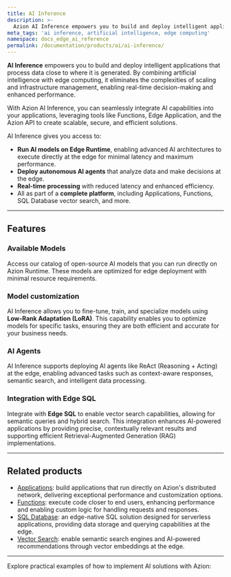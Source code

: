 ```yaml
---
title: AI Inference
description: >-
  Azion AI Inference empowers you to build and deploy intelligent applications that process data close to where it is generated.
meta_tags: 'ai inference, artificial intelligence, edge computing'
namespace: docs_edge_ai_reference
permalink: /documentation/products/ai/ai-inference/
---
```



**AI Inference** empowers you to build and deploy intelligent applications that process data close to where it is generated. By combining artificial intelligence with edge computing, it eliminates the complexities of scaling and infrastructure management, enabling real-time decision-making and enhanced performance.

With Azion AI Inference, you can seamlessly integrate AI capabilities into your applications, leveraging tools like Functions, Edge Application, and the Azion API to create scalable, secure, and efficient solutions.

AI Inference gives you access to:

- **Run AI models on Edge Runtime**, enabling advanced AI architectures to execute directly at the edge for minimal latency and maximum performance.
- **Deploy autonomous AI agents** that analyze data and make decisions at the edge.
- **Real-time processing** with reduced latency and enhanced efficiency.
- All as part of a **complete platform**, including Applications, Functions, SQL Database vector search, and more.

---

## Features

### Available Models

Access our catalog of open-source AI models that you can run directly on Azion Runtime. These models are optimized for edge deployment with minimal resource requirements.

<LinkButton link="/en/documentation/products/ai/ai-inference/models/" label="See Available Models" severity="secondary" />

### Model customization

AI Inference allows you to fine-tune, train, and specialize models using **Low-Rank Adaptation (LoRA)**. This capability enables you to optimize models for specific tasks, ensuring they are both efficient and accurate for your business needs.

### AI Agents

AI Inference supports deploying AI agents like ReAct (Reasoning + Acting) at the edge, enabling advanced tasks such as context-aware responses, semantic search, and intelligent data processing.

### Integration with Edge SQL

Integrate with **Edge SQL** to enable vector search capabilities, allowing for semantic queries and hybrid search. This integration enhances AI-powered applications by providing precise, contextually relevant results and supporting efficient Retrieval-Augmented Generation (RAG) implementations.

---

## Related products

- [Applications](/en/documentation/products/build/edge-application/): build applications that run directly on Azion's distributed network, delivering exceptional performance and customization options.
- [Functions](/en/documentation/products/build/edge-application/edge-functions/): execute code closer to end users, enhancing performance and enabling custom logic for handling requests and responses.
- [SQL Database](/en/documentation/products/store/edge-sql/): an edge-native SQL solution designed for serverless applications, providing data storage and querying capabilities at the edge.
- [Vector Search](/en/documentation/products/store/edge-sql/vector-search/): enable semantic search engines and AI-powered recommendations through vector embeddings at the edge.

---

Explore practical examples of how to implement AI solutions with Azion:

<LinkButton link="/en/documentation/architectures/artificial-intelligence/ai-agent-copilot-assistant/" label="Go to Copilot Assistant architecture" severity="secondary" />
<LinkButton link="/en/documentation/products/guides/langgraph-ai-agent-boilerplate/" label="Go to the LangGraph AI Agent template guide" severity="secondary" />
